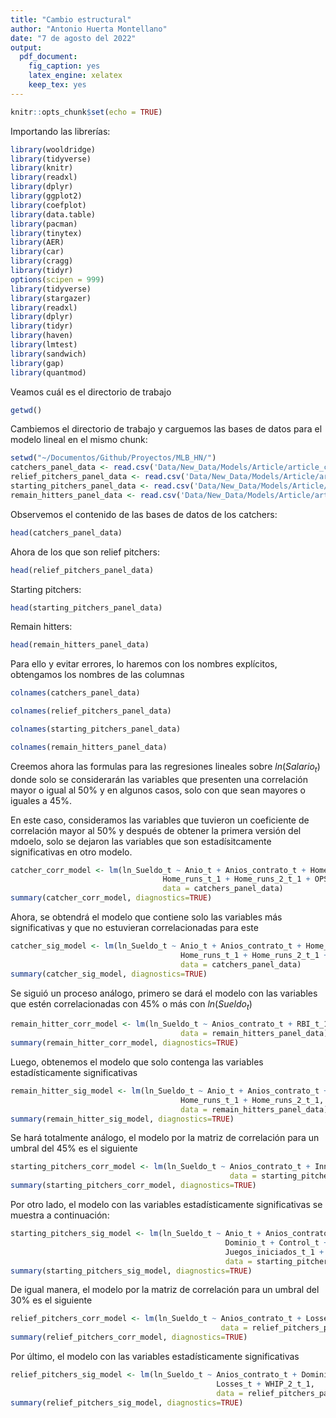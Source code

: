 ```yaml
---
title: "Cambio estructural"
author: "Antonio Huerta Montellano"
date: "7 de agosto del 2022"
output:
  pdf_document: 
    fig_caption: yes
    latex_engine: xelatex
    keep_tex: yes
---
```


```r
knitr::opts_chunk$set(echo = TRUE)
```

Importando las librerías:
```r
library(wooldridge)
library(tidyverse)
library(knitr)
library(readxl)
library(dplyr)
library(ggplot2)
library(coefplot)
library(data.table)
library(pacman)
library(tinytex)
library(AER)
library(car)
library(cragg)
library(tidyr)
options(scipen = 999)
library(tidyverse)
library(stargazer)
library(readxl)
library(dplyr)
library(tidyr)
library(haven)
library(lmtest)
library(sandwich)
library(gap)
library(quantmod)
```

\section{Bases de datos}

Veamos cuál es el directorio de trabajo
```r
getwd()
```

Cambiemos el directorio de trabajo y carguemos las bases de datos para el modelo lineal en el mismo chunk:

```r
setwd("~/Documentos/Github/Proyectos/MLB_HN/")
catchers_panel_data <- read.csv('Data/New_Data/Models/Article/article_catchers_panel_data.csv')
relief_pitchers_panel_data <- read.csv('Data/New_Data/Models/Article/article_relief_pitchers_panel_data.csv')
starting_pitchers_panel_data <- read.csv('Data/New_Data/Models/Article/article_starting_pitchers_panel_data.csv')
remain_hitters_panel_data <- read.csv('Data/New_Data/Models/Article/article_remain_hitters_panel_data.csv')
```
Observemos el contenido de las bases de datos de los catchers:
```r
head(catchers_panel_data)
```

Ahora de los que son relief pitchers:
```r
head(relief_pitchers_panel_data)
```

Starting pitchers:
```r
head(starting_pitchers_panel_data)
```

Remain hitters:
```r
head(remain_hitters_panel_data)
```


\section{Creación del modelo}

Para ello y evitar errores, lo haremos con los nombres explícitos, obtengamos los nombres de las columnas
```r
colnames(catchers_panel_data)
```

```r
colnames(relief_pitchers_panel_data)
```

```r
colnames(starting_pitchers_panel_data)
```

```r
colnames(remain_hitters_panel_data)
```

Creemos ahora las formulas para las regresiones lineales sobre $ln(Salario_{t})$ donde solo se considerarán las variables que presenten una correlación mayor o igual al $50\%$ y en algunos casos, solo con que sean mayores o iguales a $45\%$.

\subsection{Catchers}

En este caso, consideramos las variables que tuvieron un coeficiente de correlación mayor al $50\%$ y después de obtener la primera versión del mdoelo, solo se dejaron las variables que son estadísitcamente significativas en otro modelo.

```r
catcher_corr_model <- lm(ln_Sueldo_t ~ Anio_t + Anios_contrato_t + Home_runs_t + 
                                  Home_runs_t_1 + Home_runs_2_t_1 + OPS_2_t_1,
                                  data = catchers_panel_data)
summary(catcher_corr_model, diagnostics=TRUE)
```

Ahora, se obtendrá el modelo que contiene solo las variables más significativas y que no estuvieran correlacionadas para este

```r
catcher_sig_model <- lm(ln_Sueldo_t ~ Anio_t + Anios_contrato_t + Home_runs_t + OPS_t + 
                                      Home_runs_t_1 + Home_runs_2_t_1 + OPS_2_t_1,
                                      data = catchers_panel_data)
summary(catcher_sig_model, diagnostics=TRUE)
```

\subsection{Remain hitters}

Se siguió un proceso análogo, primero se dará el modelo con las variables que estén correlacionadas con $45\%$ o más con $ln(Sueldo_{t})$

```r
remain_hitter_corr_model <- lm(ln_Sueldo_t ~ Anios_contrato_t + RBI_t_1,
                                      data = remain_hitters_panel_data)
summary(remain_hitter_corr_model, diagnostics=TRUE)
```

Luego, obtenemos el modelo que solo contenga las variables estadísticamente significativas

```r
remain_hitter_sig_model <- lm(ln_Sueldo_t ~ Anio_t + Anios_contrato_t + Home_runs_t +
                                      Home_runs_t_1 + Home_runs_2_t_1,
                                      data = remain_hitters_panel_data)
summary(remain_hitter_sig_model, diagnostics=TRUE)
```
\subsection{Starting pitchers}

Se hará totalmente análogo, el modelo por la matriz de correlación para un umbral del $45\%$ es el siguiente
```r
starting_pitchers_corr_model <- lm(ln_Sueldo_t ~ Anios_contrato_t + Inning_pitched_2_t + Inning_pitched_t_1, 
                                                 data = starting_pitchers_panel_data)
summary(starting_pitchers_corr_model, diagnostics=TRUE)
```
Por otro lado, el modelo con las variables estadísticamente significativas se muestra a continuación:
```r
starting_pitchers_sig_model <- lm(ln_Sueldo_t ~ Anio_t + Anios_contrato_t + Inning_pitched_t_1 + 
                                                Dominio_t + Control_t + Comando_t + Juegos_t_1 + 
                                                Juegos_iniciados_t_1 + Saves_2_t_1, 
                                                data = starting_pitchers_panel_data)
summary(starting_pitchers_sig_model, diagnostics=TRUE)
```


\subsection{Relief pitchers}

De igual manera, el modelo por la matriz de correlación para un umbral del $30\%$ es el siguiente
```r
relief_pitchers_corr_model <- lm(ln_Sueldo_t ~ Anios_contrato_t + Losses_t + WHIP_2_t_1, 
                                               data = relief_pitchers_panel_data)
summary(relief_pitchers_corr_model, diagnostics=TRUE)
```

Por último, el modelo con las variables estadísticamente significativas
```r
relief_pitchers_sig_model <- lm(ln_Sueldo_t ~ Anios_contrato_t + Dominio_t + 
                                              Losses_t + WHIP_2_t_1, 
                                              data = relief_pitchers_panel_data)
summary(relief_pitchers_sig_model, diagnostics=TRUE)
```